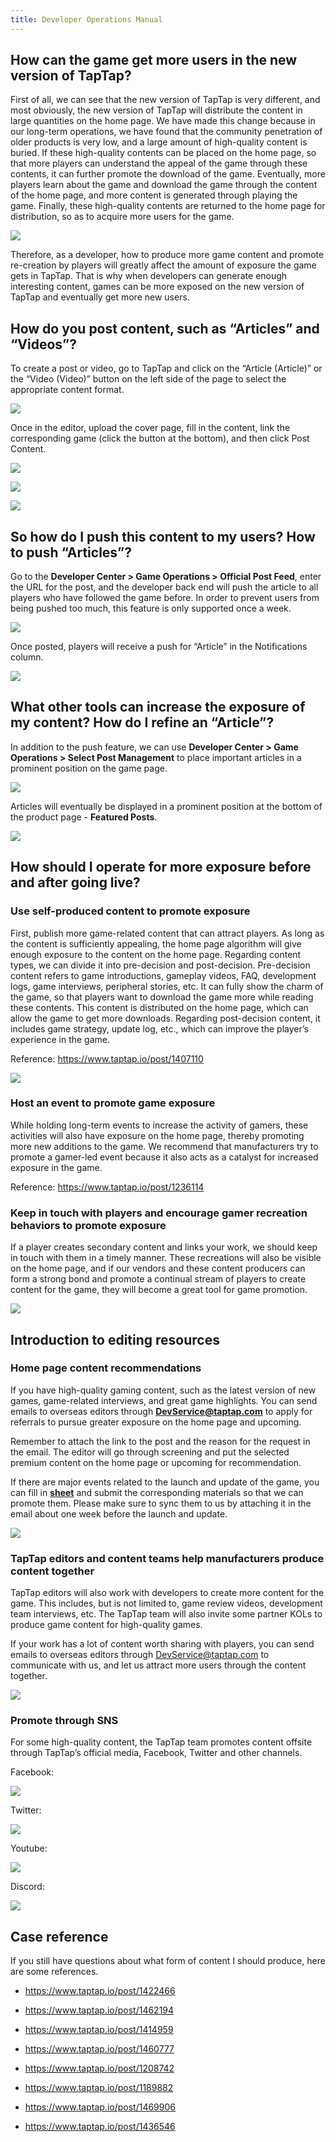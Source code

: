 ```yaml
---
title: Developer Operations Manual
---
```


## How can the game get more users in the new version of TapTap?

First of all, we can see that the new version of TapTap is very different, and most obviously, the new version of TapTap will distribute the content in large quantities on the home page. We have made this change because in our long-term operations, we have found that the community penetration of older products is very low, and a large amount of high-quality content is buried. If these high-quality contents can be placed on the home page, so that more players can understand the appeal of the game through these contents, it can further promote the download of the game. Eventually, more players learn about the game and download the game through the content of the home page, and more content is generated through playing the game. Finally, these high-quality contents are returned to the home page for distribution, so as to acquire more users for the game.

![](/img/operations-manual/Operations-ManualEN-01.png)

Therefore, as a developer, how to produce more game content and promote re-creation by players will greatly affect the amount of exposure the game gets in TapTap. That is why when developers can generate enough interesting content, games can be more exposed on the new version of TapTap and eventually get more new users.

## How do you post content, such as “Articles” and “Videos”?

To create a post or video, go to TapTap and click on the “Article (Article)” or the “Video (Video)” button on the left side of the page to select the appropriate content format.

![](/img/operations-manual/Operations-ManualCH-02.png)

Once in the editor, upload the cover page, fill in the content, link the corresponding game (click the button at the bottom), and then click Post Content.

![](/img/operations-manual/Operations-ManualCH-03.png)

![](/img/operations-manual/Operations-ManualCH-04.png)

![](/img/operations-manual/Operations-ManualCH-05.png)

## So how do I push this content to my users? How to push “Articles”?

Go to the **Developer Center > Game Operations > Official Post Feed**, enter the URL for the post, and the developer back end will push the article to all players who have followed the game before. In order to prevent users from being pushed too much, this feature is only supported once a week.

![](/img/operations-manual/Operations-ManualCH-06.png)

Once posted, players will receive a push for “Article” in the Notifications column.

![](/img/operations-manual/Operations-ManualCH-07.png)

## What other tools can increase the exposure of my content? How do I refine an “Article”?

In addition to the push feature, we can use **Developer Center > Game Operations > Select Post Management** to place important articles in a prominent position on the game page.

![](/img/operations-manual/Operations-ManualCH-08.png)

Articles will eventually be displayed in a prominent position at the bottom of the product page - **Featured Posts**.

![](/img/operations-manual/Operations-ManualCH-09.png)

## How should I operate for more exposure before and after going live?

### Use self-produced content to promote exposure

First, publish more game-related content that can attract players. As long as the content is sufficiently appealing, the home page algorithm will give enough exposure to the content on the home page. Regarding content types, we can divide it into pre-decision and post-decision. Pre-decision content refers to game introductions, gameplay videos, FAQ, development logs, game interviews, peripheral stories, etc. It can fully show the charm of the game, so that players want to download the game more while reading these contents. This content is distributed on the home page, which can allow the game to get more downloads. Regarding post-decision content, it includes game strategy, update log, etc., which can improve the player’s experience in the game.

Reference: <https://www.taptap.io/post/1407110>

![](/img/operations-manual/Operations-ManualCH-10.png)

### Host an event to promote game exposure

While holding long-term events to increase the activity of gamers, these activities will also have exposure on the home page, thereby promoting more new additions to the game. We recommend that manufacturers try to promote a gamer-led event because it also acts as a catalyst for increased exposure in the game.

Reference: <https://www.taptap.io/post/1236114>

### Keep in touch with players and encourage gamer recreation behaviors to promote exposure

If a player creates secondary content and links your work, we should keep in touch with them in a timely manner. These recreations will also be visible on the home page, and if our vendors and these content producers can form a strong bond and promote a continual stream of players to create content for the game, they will become a great tool for game promotion.

![](/img/operations-manual/Operations-ManualCH-11.png)

## Introduction to editing resources

### Home page content recommendations

If you have high-quality gaming content, such as the latest version of new games, game-related interviews, and great game highlights. You can send emails to overseas editors through **<DevService@taptap.com>** to apply for referrals to pursue greater exposure on the home page and upcoming.

Remember to attach the link to the post and the reason for the request in the email. The editor will go through screening and put the selected premium content on the home page or upcoming for recommendation.

If there are major events related to the launch and update of the game, you can fill in **[sheet](<https://developer.taptap.com/docs/files/Name_TapTap%20ID_Roadmap(2).xlsx>)** and submit the corresponding materials so that we can promote them. Please make sure to sync them to us by attaching it in the email about one week before the launch and update.

![](/img/operations-manual/Operations-ManualCH-12.png)

### TapTap editors and content teams help manufacturers produce content together

TapTap editors will also work with developers to create more content for the game. This includes, but is not limited to, game review videos, development team interviews, etc. The TapTap team will also invite some partner KOLs to produce game content for high-quality games.

If your work has a lot of content worth sharing with players, you can send emails to overseas editors through <DevService@taptap.com> to communicate with us, and let us attract more users through the content together.

![](/img/operations-manual/Operations-ManualCH-13.png)

### Promote through SNS

For some high-quality content, the TapTap team promotes content offsite through TapTap’s official media, Facebook, Twitter and other channels.

Facebook:

![](/img/operations-manual/Operations-ManualCH-14.png)

Twitter:

![](/img/operations-manual/Operations-ManualCH-15.png)

Youtube:

![](/img/operations-manual/Operations-ManualCH-16.png)

Discord:

![](/img/operations-manual/Operations-ManualCH-17.png)

## Case reference

If you still have questions about what form of content I should produce, here are some references.

- <https://www.taptap.io/post/1422466>

- <https://www.taptap.io/post/1462194>

- <https://www.taptap.io/post/1414959>

- <https://www.taptap.io/post/1460777>

- <https://www.taptap.io/post/1208742>

- <https://www.taptap.io/post/1189882>

- <https://www.taptap.io/post/1469906>

- <https://www.taptap.io/post/1436546>
